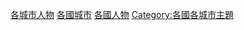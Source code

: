 {{Commonscat|People by city by country}}
{{Categories by country|nocat}}

[[Category:各城市人物|]]
[[Category:各國城市|]]
[[Category:各國人物|]]
[[Category:各國各城市主題|Category:各國各城市主題]]
